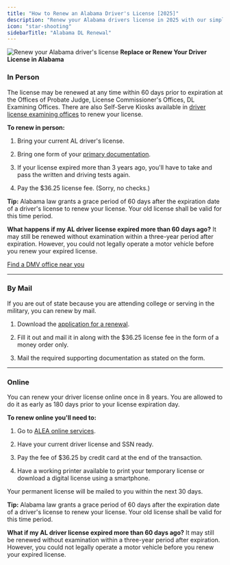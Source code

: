 ```yaml
---
title: "How to Renew an Alabama Driver's License [2025]"
description: "Renew your Alabama drivers license in 2025 with our simple, step-by-step guide. Find all the necessary requirements, forms, fees, and online renewal options to ensure a hassle-free experience. Stay legal and avoid fines - start your renewal process now!"
icon: "star-shooting"
sidebarTitle: "Alabama DL Renewal"
---
```


![Renew your Alabama driver's license](https://driving-tests.org/wp-content/uploads/2024/07/renew-alabama-drivers-license-1.jpg)
**Replace or Renew Your Driver License in Alabama**

### In Person

The license may be renewed at any time within 60 days prior to expiration at the Offices of Probate Judge, License Commissioner's Offices, DL Examining Offices. There are also Self-Serve Kiosks available in [driver license examining offices](https://driving-tests.org/dmv-near-me/alabama-dmv-office-locations/) to renew your license.

**To renew in person:**

1. Bring your current AL driver's license.

2. Bring one form of your [primary documentation](http://dps.alabama.gov/Home/wfContent.aspx?ID=30\&PLH1=plhDriverLicense-DocumentRequirementsAndFees#ID).

3. If your license expired more than 3 years ago, you'll have to take and pass the written and driving tests again.

4. Pay the $36.25 license fee. (Sorry, no checks.)

<Info>**Tip:** Alabama law grants a grace period of 60 days after the expiration date of a driver's license to renew your license. Your old license shall be valid for this time period.</Info>

<Info>**What happens if my AL driver license expired more than 60 days ago?** It may still be renewed without examination within a three-year period after expiration. However, you could not legally operate a motor vehicle before you renew your expired license.</Info>

[Find a DMV office near you](https://driving-tests.org/dmv-near-me/)

***

### By Mail

If you are out of state because you are attending college or serving in the military, you can renew by mail.

1. Download the [application for a renewal](http://dps.alabama.gov/Documents/Forms/DuplicateLicenseRenewal.pdf).

2. Fill it out and mail it in along with the $36.25 license fee in the form of a money order only.

3. Mail the required supporting documentation as stated on the form.

***

### Online

You can renew your driver license online once in 8 years. You are allowed to do it as early as 180 days prior to your license expiration day.

**To renew online you'll need to:**

1. Go to [ALEA online services](https://www.alabamainteractive.org/dl_renewal/welcome.action).

2. Have your current driver license and SSN ready.

3. Pay the fee of $36.25 by credit card at the end of the transaction.

4. Have a working printer available to print your temporary license or download a digital license using a smartphone.

Your permanent license will be mailed to you within the next 30 days.

<Info>**Tip:** Alabama law grants a grace period of 60 days after the expiration date of a driver's license to renew your license. Your old license shall be valid for this time period.</Info>

<Info>**What if my AL driver license expired more than 60 days ago?** It may still be renewed without examination within a three-year period after expiration. However, you could not legally operate a motor vehicle before you renew your expired license.</Info>

<Snippet file="renewal-state-block.mdx" />